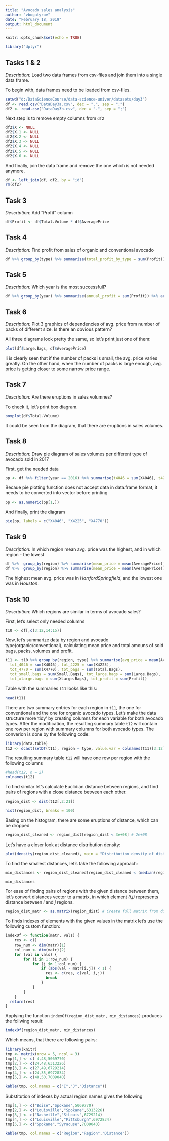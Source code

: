 ```yaml
---
title: "Avocado sales analysis"
author: "vbogatyrov"
date: "February 18, 2019"
output: html_document
---
```


```r
knitr::opts_chunk$set(echo = TRUE)
```

```r
library("dplyr")
```

## Tasks 1 & 2

*Description:* Load two data frames from csv-files and join them into a single data frame.

To begin with, data frames need to be loaded from csv-files.

```r
setwd("d:/DataScienceCourse/data-science-univer/datasets/day3")
df <- read.csv("DataDay3a.csv", dec = ".", sep = ";")
df2 <- read.csv("DataDay3b.csv", dec = ".", sep = ";")
```

Next step is to remove empty columns from `df2`
```r
df2$X <- NULL
df2$X.1 <- NULL
df2$X.2 <- NULL
df2$X.3 <- NULL
df2$X.4 <- NULL
df2$X.5 <- NULL
df2$X.6 <- NULL
```

And finally, join the data frame and remove the one which is not needed anymore.
```r
df <- left_join(df, df2, by = "id")
rm(df2)
```

## Task 3
*Description:* Add "Profit" column
```r
df$Profit <- df$Total.Volume * df$AveragePrice
```

## Task 4
*Description:* Find profit from sales of organic and conventional avocado
```r
df %>% group_by(type) %>% summarise(total_profit_by_type = sum(Profit))
```

## Task 5
*Description:* Which year is the most successfull?
```r
df %>% group_by(year) %>% summarise(annual_profit = sum(Profit)) %>% arrange(desc(annual_profit))
```

## Task 6
*Description:* Plot 3 graphics of dependencies of avg. price from number of packs of different size. Is there an obvious pattern?

All three diagrams look pretty the same, so let's print just one of them:
```r
plot(df$Large.Bags, df$AveragePrice)
```

Ii is clearly seen that if the number of packs is small, the avg. price varies greatly. On the other hand, when the number of packs is large enough, avg. price is getting closer to some narrow price range.

## Task 7
*Description:* Are there eruptions in sales volumnes?

To check it, let's print box diagram.
```r
boxplot(df$Total.Volume)
```

It could be seen from the diagram, that there are eruptions in sales volumes.

## Task 8
*Description:* Draw pie diagram of sales volumes per different type of avocado sold in 2017

First, get the needed data
```r
pp <- df %>% filter(year == 2016) %>% summarise(t4046 = sum(X4046), t4225 = sum(X4225), t4770 = sum(X4770))
```
Becaue pie plotting function does not accept data in data.frame format, it needs to be converted into vector before printing
```r
pp <- as.numeric(pp[1,])
```
And finally, print the diagram
```r
pie(pp, labels = c("X4046", "X4225", "X4770"))
```

## Task 9
*Description:* In which region mean avg. price was the highest, and in which region - the lowest
```r
df %>%  group_by(region) %>% summarise(mean_price = mean(AveragePrice)) %>% arrange(desc(mean_price)) %>% head(n = 3)
df %>%  group_by(region) %>% summarise(mean_price = mean(AveragePrice)) %>% arrange(mean_price) %>% head(n = 3)
```
The highest mean avg. price was in *HartfordSpringfield*, and the lowest one was in *Houston*.

## Task 10
*Description:* Which regions are similar in terms of avocado sales?

First, let's select only needed columns
```r
t10 <- df[,c(3:12,14:15)]
```
Now, let's summarize data by region and avocado type(organic/conventional), calculating mean price and total amouns of sold bags, packs, volumes and profit.
```r
t11 <- t10 %>% group_by(region, type) %>% summarise(avg_price = mean(AveragePrice), tot_vol = sum(Total.Volume), 
  tot_4046 = sum(X4046), tot_4225 = sum(X4225),
  tot_4770 = sum(X4770), tot_bags = sum(Total.Bags),
  tot_small.bags = sum(Small.Bags), tot_large.bags = sum(Large.Bags),
  tot_xlarge.bags = sum(XLarge.Bags), tot_profit = sum(Profit))
```
Table with the summaries `t11` looks like this:
```r
head(t11)
```
There are two summary entries for each region in `t11`, the one for conventional and the one for organic avocado types. Let's make the data structure more 'tidy' by creating columns for each variable for both avocado types. After the modification, the resulting summary table `t12` will contain one row per region with summary columns for both avocado types. The converion is done by the following code:
```r
library(data.table)
t12 <- dcast(setDT(t11), region ~ type, value.var = colnames(t11)[3:12]) 
```
The resulting summary table `t12` will have one row per region with the following columns
```r
#head(t12, n = 2)
colnames(t12)
```
To find similar let's calculate Euclidian distance between regions, and find pairs of regions with a close distance between each other.
```r
region_dist <- dist(t12[,2:21])
```
```r
hist(region_dist, breaks = 100)
```

Basing on the histogram, there are some eruptions of distance, which can be dropped
```r
region_dist_cleaned <- region_dist[region_dist < 3e+08] # 2e+08
```

Let's have a closer look at distance distribution density:
```r
plot(density(region_dist_cleaned), main = "Distribution density of distance between regions")
```

To find the smallest distances, let's take the following approach:
```r
min_distances <- region_dist_cleaned[region_dist_cleaned < (median(region_dist_cleaned) - 1.09*sd(region_dist_cleaned))]
```
```r
min_distances
```

For ease of finding pairs of regions with the given distance between them, let's convert distances vector to a matrix, in which element *(i,j)* represents distance between *i* and *j* regions.
```r
region_dist_matr <- as.matrix(region_dist) # Create full matrix from dist. object
```

To finds indexes of elements with the given  values in the matrix let's use the following custom function:
```r
indexOf <- function(matr, vals) {
    res <- c()
    row_num <- dim(matr)[1]
    col_num <- dim(matr)[2]
    for (val in vals) {
        for (i in 1:row_num) {
            for (j in 1:col_num) {
                if (abs(val - matr[i,j]) < 1) {
                  res <- c(res, c(val, i,j))
                  break
                }
            }
        }
    }
  return(res)
}
```
Applying the function `indexOf(region_dist_matr, min_distances)` produces the follwing result:
```r
indexOf(region_dist_matr, min_distances)
```
Which means, that there are following pairs:
```r
library(knitr)
tmp <- matrix(nrow = 5, ncol = 3)
tmp[1,] <- c( 4,48,5069770)
tmp[2,] <- c(24,48,6313226)
tmp[3,] <- c(27,49,6729214)
tmp[4,] <- c(24,35,6972834)
tmp[5,] <- c(48,50,7009040)
```
```r
kable(tmp, col.names = c("I","J","Distance"))
```

Substitution of indexes by actual region names gives the following
```r
tmp[1,] <- c("Boise","Spokane",5069770)
tmp[2,] <- c("Louisville","Spokane",6313226)
tmp[3,] <- c("Nashville","StLouis",6729214)
tmp[4,] <- c("Louisville","Pittsburgh",6972834)
tmp[5,] <- c("Spokane","Syracuse",7009040)
```
```r
kable(tmp, col.names = c("Region","Region","Distance"))
```



